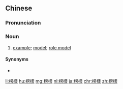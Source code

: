 ==Chinese==
{{zh-forms|s=榜样}}

===Pronunciation===
{{zh-pron
|m=bǎngyàng
|c=bong2 joeng6
|h=pfs=póng-yong
|mn=pńg-iūⁿ
|cat=n
}}

===Noun===
{{zh-noun}}

# [[example]]; [[model]]; [[role model]]
#: {{zh-x|雷.^鋒 是 我們 的 好 榜樣。|''[[w:Lei Feng|Lei Feng]] is a good '''example''' for us.''}}

====Synonyms====
* {{zh-l|表率}}

{{zh-cat|Elementary}}

[[li:榜樣]]
[[hu:榜樣]]
[[mg:榜樣]]
[[nl:榜樣]]
[[ja:榜樣]]
[[chr:榜樣]]
[[zh:榜樣]]